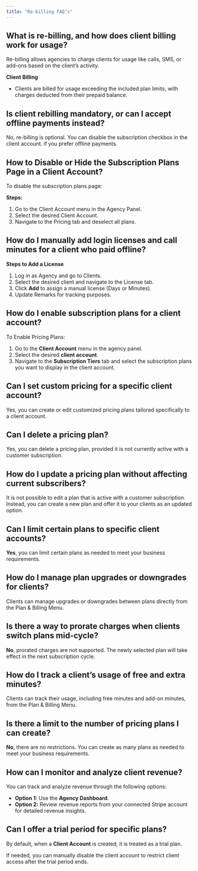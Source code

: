```yaml
---
title: "Re-billing FAQ’s"
---
```


## What is re-billing, and how does client billing work for usage?

Re-billing allows agencies to charge clients for usage like calls, SMS, or add-ons based on the client’s activity.

**Client Billing**

- Clients are billed for usage exceeding the included plan limits, with charges deducted from their prepaid balance.

## Is client rebilling mandatory, or can I accept offline payments instead?

No, re-billing is optional. You can disable the subscription checkbox in the client account. if you prefer offline payments.

## How to Disable or Hide the Subscription Plans Page in a Client Account?

To disable the subscription plans page:

**Steps:**

1. Go to the Client Account menu in the Agency Panel.
2. Select the desired Client Account.
3. Navigate to the Pricing tab and deselect all plans.

## How do I manually add login licenses and call minutes for a client who paid offline?

**Steps to Add a License**

1. Log in as Agency and go to Clients.
2. Select the desired client and navigate to the License tab.
3. Click **Add** to assign a manual license (Days or Minutes).
4. Update Remarks for tracking purposes.

## How do I enable subscription plans for a client account?

To Enable Pricing Plans:

1. Go to the **Client Account**  menu in the agency panel.
2. Select the desired **client account**.
3. Navigate to the **Subscription Tiers** tab and select the subscription plans you want to display in the client account.

## Can I set custom pricing for a specific client account?

Yes, you can create or edit customized pricing plans tailored specifically to a client account.

## Can I delete a pricing plan?

Yes, you can delete a pricing plan, provided it is not currently active with a customer subscription. 

## How do I update a pricing plan without affecting current subscribers?

It is not possible to edit a plan that is active with a customer subscription. Instead, you can create a new plan and offer it to your clients as an updated option.

## Can I limit certain plans to specific client accounts?

**Yes**, you can limit certain plans as needed to meet your business requirements. 

## How do I manage plan upgrades or downgrades for clients?

Clients can manage upgrades or downgrades between plans directly from the Plan & Billing Menu.  

## Is there a way to prorate charges when clients switch plans mid-cycle?

**No**, prorated charges are not supported. The newly selected plan will take effect in the next subscription cycle. 

## How do I track a client’s usage of free and extra minutes?

Clients can track their usage, including free minutes and add-on minutes, from the Plan & Billing Menu.

## Is there a limit to the number of pricing plans I can create?

**No**, there are no restrictions. You can create as many plans as needed to meet your business requirements. 

## How can I monitor and analyze client revenue?

You can track and analyze revenue through the following options:

- **Option 1:** Use the **Agency Dashboard**.  
- **Option 2:** Review revenue reports from your connected Stripe account for detailed revenue insights.

## Can I offer a trial period for specific plans?

By default, when a **Client Account** is created, it is treated as a trial plan.

If needed, you can manually disable the client account to restrict client access after the trial period ends.